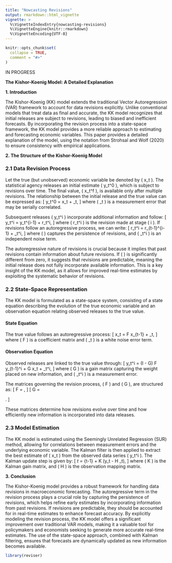 ```yaml
---
title: "Nowcasting Revisions"
output: rmarkdown::html_vignette
vignette: >
  %\VignetteIndexEntry{nowcasting-revisions}
  %\VignetteEngine{knitr::rmarkdown}
  %\VignetteEncoding{UTF-8}
---
```


```r
knitr::opts_chunk$set(
  collapse = TRUE,
  comment = "#>"
)
```

IN PROGRESS

**The Kishor-Koenig Model: A Detailed Explanation**

**1. Introduction**

The Kishor-Koenig (KK) model extends the traditional Vector Autoregression (VAR) framework to account for data revisions explicitly. Unlike conventional models that treat data as final and accurate, the KK model recognizes that initial releases are subject to revisions, leading to biased and inefficient forecasts. By incorporating the revision process into a state-space framework, the KK model provides a more reliable approach to estimating and forecasting economic variables. This paper provides a detailed explanation of the model, using the notation from Strohsal and Wolf (2020) to ensure consistency with empirical applications.

**2. The Structure of the Kishor-Koenig Model**

### 2.1 Data Revision Process
Let the true (but unobserved) economic variable be denoted by \( x_t \). The statistical agency releases an initial estimate \( y_t^0 \), which is subject to revisions over time. The final value, \( x_t^f \), is available only after multiple revisions. The relationship between the initial release and the true value can be expressed as:
\[
y_t^0 = x_t + \eta_t,
\]
where \( \eta_t \) is a measurement error that may be serially correlated.

Subsequent releases \( y_t^i \) incorporate additional information and follow:
\[
y_t^i = y_t^{i-1} + r_t^i,
\]
where \( r_t^i \) is the revision made at stage \( i \). If revisions follow an autoregressive process, we can write:
\[
r_t^i = \phi r_{t-1}^{i-1} + \epsilon_t^i,
\]
where \( \phi \) captures the persistence of revisions, and \( \epsilon_t^i \) is an independent noise term.

The autoregressive nature of revisions is crucial because it implies that past revisions contain information about future revisions. If \( \phi \) is significantly different from zero, it suggests that revisions are predictable, meaning the initial release does not fully incorporate available information. This is a key insight of the KK model, as it allows for improved real-time estimates by exploiting the systematic behavior of revisions.

### 2.2 State-Space Representation
The KK model is formulated as a state-space system, consisting of a state equation describing the evolution of the true economic variable and an observation equation relating observed releases to the true value.

#### State Equation
The true value follows an autoregressive process:
\[
x_t = F x_{t-1} + \nu_t,
\]
where \( F \) is a coefficient matrix and \( \nu_t \) is a white noise error term.

#### Observation Equation
Observed releases are linked to the true value through:
\[
y_t^i = (I - G) F y_{t-1}^i + G x_t + \epsilon_t^i,
\]
where \( G \) is a gain matrix capturing the weight placed on new information, and \( \epsilon_t^i \) is a measurement error.

The matrices governing the revision process, \( F \) and \( G \), are structured as:
\[
F = \begin{bmatrix} 0 & 1 & 0 & \dots & 0 \\
                      0 & 0 & 1 & \dots & 0 \\
                      \vdots & \vdots & \vdots & \ddots & \vdots \\
                      0 & 0 & 0 & \dots & 1 \\
                      0 & 0 & 0 & \dots & F_0 \end{bmatrix},
\]
\[
G = \begin{bmatrix} 1 & 0 & \dots & 0 \\
                      G_{e-1,e} & G_{e-1,e-1} & \dots & G_{e-1,0} \\
                      G_{e-2,e} & G_{e-2,e-1} & \dots & G_{e-2,0} \\
                      \vdots & \vdots & \ddots & \vdots \\
                      G_{0,e} & G_{0,e-1} & \dots & G_{0,0} \end{bmatrix}.
\]

These matrices determine how revisions evolve over time and how efficiently new information is incorporated into data releases.

### 2.3 Model Estimation
The KK model is estimated using the Seemingly Unrelated Regression (SUR) method, allowing for correlations between measurement errors and the underlying economic variable. The Kalman filter is then applied to extract the best estimate of \( x_t \) from the observed data series \( y_t^i \). The Kalman update step is given by:
\[
\hat{x}_t = \hat{F} \hat{x}_{t-1} + K (y_t - H \hat{x}_t),
\]
where \( K \) is the Kalman gain matrix, and \( H \) is the observation mapping matrix.

**3. Conclusion**

The Kishor-Koenig model provides a robust framework for handling data revisions in macroeconomic forecasting. The autoregressive term in the revision process plays a crucial role by capturing the persistence of revisions, which helps refine early estimates by incorporating information from past revisions. If revisions are predictable, they should be accounted for in real-time estimates to enhance forecast accuracy. By explicitly modeling the revision process, the KK model offers a significant improvement over traditional VAR models, making it a valuable tool for policymakers and economists seeking to generate more accurate real-time estimates. The use of the state-space approach, combined with Kalman filtering, ensures that forecasts are dynamically updated as new information becomes available.




```r
library(reviser)
```

